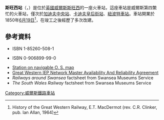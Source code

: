 '''斯旺西站'''（{{lang-en|Swansea railway station}}，{{lang-cy|Gorsaf reilffordd Abertawe}}）是位於[[英國|英國]][[威爾斯|威爾斯]][[斯旺西|斯旺西]]的一座火車站，這座車站是威爾斯第四繁忙的火車站，僅次於[[加迪夫中央站|加迪夫中央站]]、[[卡迪夫皇后街站|卡迪夫皇后街站]]、[[紐波特車站|紐波特車站]]。車站開業於1850年[[6月19日|6月19日]]<ref name=MacDermot>History of the Great Western Railway, E.T. MacDermot (rev. C.R. Clinker, pub. Ian Allan, 1964)</ref>，在竣工之後經歷了多次改建。

==參考資料==
{{Commonscat|Swansea railway station|斯旺西站}}
<references />
*{{cite book|author=R.V.J.Butt, |title= The Directory of Railway Stations  |publisher=Patrick Stephens Ltd   |year=1995}}  ISBN 1-85260-508-1
*{{cite book|author=A. Jowett, |title= Jowett's Nationalised Railway Atlas  |publisher=Atlantic Publishing   |year=2000}}  ISBN 0-906899-99-0
*[http://www.npemap.org.uk/tiles/map.html#264,193,1 Station on navigable O. S. map] {{Wayback|url=http://www.npemap.org.uk/tiles/map.html#264,193,1 |date=20160701144618 }}
*[https://www.gov.uk/government/uploads/system/uploads/attachment_data/file/355606/great-western-iep-network-master-agreement.pdf Great Western IEP Network Master Availability And Reliability Agreement] {{Wayback|url=https://www.gov.uk/government/uploads/system/uploads/attachment_data/file/355606/great-western-iep-network-master-agreement.pdf |date=20160304191931 }}
*''Railways around Swansea'' factsheet from Swansea Museums Service
*''The South Wales Railway'' factsheet from Swansea Museums Service
{{coord|51.6253|N|3.9409|W|type:railwaystation_region:GB|display=title}}
{{英國主要鐵路車站}}
[[Category:威爾斯鐵路車站|Category:威爾斯鐵路車站]]